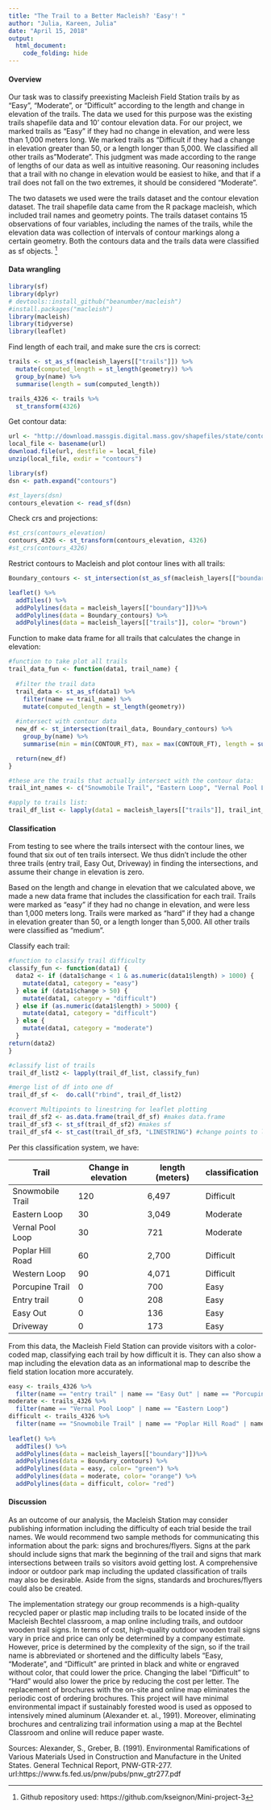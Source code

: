 ```yaml
---
title: "The Trail to a Better Macleish? 'Easy'! "
author: "Julia, Kareen, Julia"
date: "April 15, 2018"
output:
  html_document:
    code_folding: hide
---
```


#### Overview

Our task was to classify preexisting Macleish Field Station trails by as “Easy”, “Moderate”, or “Difficult” according to the length and change in elevation of the trails. The data we used for this purpose was the existing trails shapefile data and 10’ contour elevation data. For our project, we marked trails as "Easy" if they had no change in elevation, and were less than 1,000 meters long. We marked trails as "Difficult if they had a change in elevation greater than 50, or a length longer than 5,000. We classified all other trails as "Moderate". This judgment was made according to the range of lengths of our data as well as intuitive reasoning. Our reasoning includes that a trail with no change in elevation would be easiest to hike, and that if a trail does not fall on the two extremes, it should be considered "Moderate".

The two datasets we used were the trails dataset and the contour elevation dataset. The trail shapefile data came from the R package macleish, which included trail names and geometry points. The trails dataset contains 15 observations of four variables, including the names of the trails, while the elevation data was collection of intervals of contour markings along a certain geometry. Both the contours data and the trails data were classified as sf objects. [^1]

#### Data wrangling

```r
library(sf)
library(dplyr)
# devtools::install_github("beanumber/macleish")
#install.packages("macleish")
library(macleish)
library(tidyverse)
library(leaflet)
```

Find length of each trail, and make sure the crs is correct:
```r
trails <- st_as_sf(macleish_layers[["trails"]]) %>% 
  mutate(computed_length = st_length(geometry)) %>%
  group_by(name) %>%
  summarise(length = sum(computed_length))

trails_4326 <- trails %>%
  st_transform(4326)
```

Get contour data: 
```r
url <- "http://download.massgis.digital.mass.gov/shapefiles/state/contours250k.zip"
local_file <- basename(url)
download.file(url, destfile = local_file)
unzip(local_file, exdir = "contours")

library(sf)
dsn <- path.expand("contours")

#st_layers(dsn)
contours_elevation <- read_sf(dsn)
```

Check crs and projections:
```r
#st_crs(contours_elevation)
contours_4326 <- st_transform(contours_elevation, 4326)
#st_crs(contours_4326)
```

Restrict contours to Macleish and plot contour lines with all trails:
```r
Boundary_contours <- st_intersection(st_as_sf(macleish_layers[["boundary"]]), contours_4326)

leaflet() %>%
  addTiles() %>%
  addPolylines(data = macleish_layers[["boundary"]])%>%
  addPolylines(data = Boundary_contours) %>%
  addPolylines(data = macleish_layers[["trails"]], color= "brown")
```

Function to make data frame for all trails that calculates the change in elevation:
```r

#function to take plot all trails
trail_data_fun <- function(data1, trail_name) {
  
  #filter the trail data
  trail_data <- st_as_sf(data1) %>%
    filter(name == trail_name) %>%
    mutate(computed_length = st_length(geometry))
  
  #intersect with contour data
  new_df <- st_intersection(trail_data, Boundary_contours) %>%
    group_by(name) %>%
    summarise(min = min(CONTOUR_FT), max = max(CONTOUR_FT), length = sum(computed_length), change = max-min)

  return(new_df)
}

#these are the trails that actually intersect with the contour data:
trail_int_names <- c("Snowmobile Trail", "Eastern Loop", "Vernal Pool Loop", "Poplar Hill Road", "Western Loop", "Porcupine Trail") 

#apply to trails list:
trail_df_list <- lapply(data1 = macleish_layers[["trails"]], trail_int_names, trail_data_fun)
```

#### Classification

From testing to see where the trails intersect with the contour lines, we found that six out of ten trails intersect. We thus didn't include the other three trails (entry trail, Easy Out, Driveway) in finding the intersections, and assume their change in elevation is zero.

Based on the length and change in elevation that we calculated above, we made a new data frame that includes the classification for each trail. Trails were marked as "easy" if they had no change in elevation, and were less than 1,000 meters long. Trails were marked as "hard" if they had a change in elevation greater than 50, or a length longer than 5,000. All other trails were classified as "medium".  

Classify each trail:
```r
#function to classify trail difficulty
classify_fun <- function(data1) {
  data2 <- if (data1$change < 1 & as.numeric(data1$length) > 1000) {
    mutate(data1, category = "easy")
  } else if (data1$change > 50) {
    mutate(data1, category = "difficult")
  } else if (as.numeric(data1$length) > 5000) {
    mutate(data1, category = "difficult")
  } else {
    mutate(data1, category = "moderate")
  }
return(data2)  
}

#classify list of trails
trail_df_list2 <- lapply(trail_df_list, classify_fun)

#merge list of df into one df
trail_df_sf <-  do.call("rbind", trail_df_list2) 

#convert Multipoints to linestring for leaflet plotting
trail_df_sf2 <- as.data.frame(trail_df_sf) #makes data.frame
trail_df_sf3 <- st_sf(trail_df_sf2) #makes sf
trail_df_sf4 <- st_cast(trail_df_sf3, "LINESTRING") #change points to linestring
```


Per this classification system, we have: 

Trail | Change in elevation | length (meters) | classification
--|--|--|--
Snowmobile Trail | 120 | 6,497 | Difficult 
Eastern Loop | 30 | 3,049 | Moderate
Vernal Pool Loop | 30 | 721 | Moderate
Poplar Hill Road | 60 | 2,700 | Difficult
Western Loop | 90 | 4,071 | Difficult
Porcupine Trail | 0 | 700 | Easy 
Entry trail | 0 | 208 | Easy
Easy Out | 0 | 136 | Easy
Driveway | 0 | 173 | Easy

From this data, the Macleish Field Station can provide visitors with a color-coded map, classifying each trail by how difficult it is. They can also show a map including the elevation data as an informational map to describe the field station location more accurately. 

```r
easy <- trails_4326 %>%
  filter(name == "entry trail" | name == "Easy Out" | name == "Porcupine Trail" | name == "Driveway") 
moderate <- trails_4326 %>%
  filter(name == "Vernal Pool Loop" | name == "Eastern Loop") 
difficult <- trails_4326 %>%
  filter(name == "Snowmobile Trail" | name == "Poplar Hill Road" | name == "Western Loop")
  
leaflet() %>%
  addTiles() %>%
  addPolylines(data = macleish_layers[["boundary"]])%>%
  addPolylines(data = Boundary_contours) %>%
  addPolylines(data = easy, color= "green") %>%
  addPolylines(data = moderate, color= "orange") %>%
  addPolylines(data = difficult, color= "red")
```

#### Discussion

As an outcome of our analysis, the Macleish Station may consider publishing information including the difficulty of each trial beside the trail names. We would recommend two sample methods for communicating this information about the park: signs and brochures/flyers. Signs at the park should include signs that mark the beginning of the trail and signs that mark intersections between trails so visitors avoid getting lost. A comprehensive indoor or outdoor park map including the updated classification of trails may also be desirable. Aside from the signs, standards and brochures/flyers could also be created.

The implementation strategy our group recommends is a high-quality recycled paper or plastic map including trails to be located inside of the Macleish Bechtel classroom, a map online including trails, and outdoor wooden trail signs. In terms of cost, high-quality outdoor wooden trail signs vary in price and price can only be determined by a company estimate. However, price is determined by the complexity of the sign, so if the trail name is abbreviated or shortened and the difficulty labels “Easy, “Moderate”, and “Difficult” are printed in black and white or engraved without color, that could lower the price. Changing the label “Difficult” to “Hard” would also lower the price by reducing the cost per letter. The replacement of brochures with the on-site and online map eliminates the periodic cost of ordering brochures. This project will have minimal environmental impact if sustainably forested wood is used as opposed to intensively mined aluminum (Alexander et. al., 1991). Moreover, eliminating brochures and centralizing trail information using a map at the Bechtel Classroom and online will reduce paper waste.

Sources:
Alexander, S., Greber, B. (1991). Environmental Ramifications of Various Materials Used in Construction and Manufacture in the United States. General Technical Report, PNW-GTR-277.
url:https://www.fs.fed.us/pnw/pubs/pnw_gtr277.pdf

[^1]: Github repository used: https://github.com/kseignon/Mini-project-3